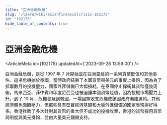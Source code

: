 ```yaml
---
title: "亞洲金融危機"
slug: "/learn/wiki/asianfinancialcrisis-102175"
id: "102175"
hide_table_of_contents: true
---
```



# 亞洲金融危機

<ArticleMeta id={102175} updatedAt={'2023-09-26 13:59:00'} />
<div className='border-solid border-b border-t-0 my-4 border-[var(--ifm-color-gray-300)]' />

亞洲金融危機，是從 1997 年 7 月開始並在亞洲蔓延的一系列貨幣貶值和其他事件。這場危機始於泰國，當時政府結束了本國貨幣與美元的事實上掛鈎，因為為了抵禦數月的投機壓力，國家外匯儲備已大幅損耗。在泰國停止捍衞其貨幣僅幾周後，馬來西亞、菲律賓和印度尼西亞也被迫讓本國貨幣貶值，因為投機市場壓力上升。到了 10 月，危機蔓延到韓國，一場國際收支危機使該國政府瀕臨違約。其他經濟體也面臨壓力，但那些具有堅實經濟基礎和大量外匯儲備的國家表現得好得多。香港挫敗了多次針對其貨幣的重大但不成功的投機攻擊，香港的貨幣採用貨幣局制度與美元掛鈎，並由大量美元儲備支持。
